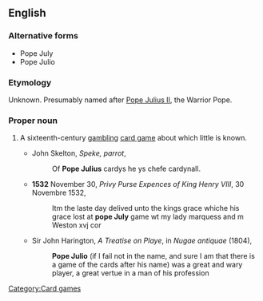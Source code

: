 {{rfv}}
==English==

===Alternative forms===
* Pope July
* Pope Julio

===Etymology===
Unknown.  Presumably named after [[w:Pope Julius II|Pope Julius II]], the Warrior Pope.

===Proper noun===
{{en-proper noun}}

# A sixteenth-century [[gambling]] [[card game]] about which little is known.
#* {{circa|1521}} John Skelton, ''Speke, parrot'',
#*: Of '''Pope Julius''' cardys he ys chefe cardynall.
#* '''1532''' November 30, ''Privy Purse Expences of King Henry VIII'', 30 Novembre 1532,
#*: Itm the laste day delived unto the kings grace whiche his grace lost at '''pope July''' game wt my lady marquess and m Weston xvj cor
#* {{circa|1596}} Sir John Harington, ''A Treatise on Playe'', in ''Nugae antiquae'' (1804),
#*: '''Pope Julio''' (if I fail not in the name, and sure I am that there is a game of the cards after his name) was a great and wary player, a great vertue in a man of his profession

[[Category:Card games]]